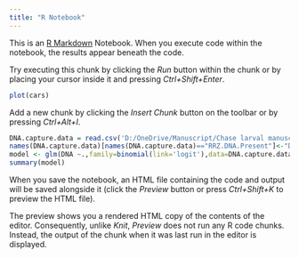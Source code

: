 ```yaml
---
title: "R Notebook"
---
```


This is an [R Markdown](http://rmarkdown.rstudio.com) Notebook. When you execute code within the notebook, the results appear beneath the code. 

Try executing this chunk by clicking the *Run* button within the chunk or by placing your cursor inside it and pressing *Ctrl+Shift+Enter*. 

```r
plot(cars)
```

Add a new chunk by clicking the *Insert Chunk* button on the toolbar or by pressing *Ctrl+Alt+I*.
```r
DNA.capture.data = read.csv('D:/OneDrive/Manuscript/Chase larval manuscript 2016/data.csv',header=T,na.strings=c(""))
names(DNA.capture.data)[names(DNA.capture.data)=="RRZ.DNA.Present"]<-"DNA"
model <- glm(DNA ~.,family=binomial(link='logit'),data=DNA.capture.data)
summary(model)

```

When you save the notebook, an HTML file containing the code and output will be saved alongside it (click the *Preview* button or press *Ctrl+Shift+K* to preview the HTML file).

The preview shows you a rendered HTML copy of the contents of the editor. Consequently, unlike *Knit*, *Preview* does not run any R code chunks. Instead, the output of the chunk when it was last run in the editor is displayed.
